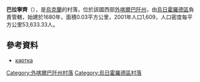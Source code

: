 {{coord|48|34|13|N|22|19|37|E|scale:100000|display=title}}

'''巴拉寧齊'''（{{lang-uk|Баранинці}}），是[[烏克蘭|烏克蘭]]的村落，位於該國西部[[外喀爾巴阡州|外喀爾巴阡州]]，由[[烏日霍羅德區|烏日霍羅德區]]負責管轄，始建於1680年，面積0.03平方公里，2001年人口1,609，人口密度每平方公里53,633.33人。

==參考資料==
* [http://gska2.rada.gov.ua/pls/z7502/A005?rdat1=13.01.2009&rf7571=11697 картка]{{dead link|date=2017年12月 |bot=InternetArchiveBot |fix-attempted=yes }}

{{DEFAULTSORT:Баранинці}}

[[Category:外喀爾巴阡州村落|Category:外喀爾巴阡州村落]]
[[Category:烏日霍羅德區村落|Category:烏日霍羅德區村落]]


{{Zakarpattia-geo-stub}}